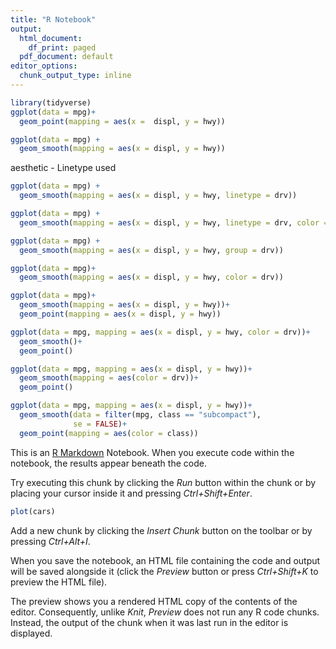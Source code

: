---
title: "R Notebook"
output:
  html_document:
    df_print: paged
  pdf_document: default
editor_options:
  chunk_output_type: inline
---
```{r}
library(tidyverse)
ggplot(data = mpg)+
  geom_point(mapping = aes(x =  displ, y = hwy))

```
```{r}
ggplot(data = mpg) +
  geom_smooth(mapping = aes(x = displ, y = hwy))
```

aesthetic - Linetype used
```{r}
ggplot(data = mpg) + 
  geom_smooth(mapping = aes(x = displ, y = hwy, linetype = drv))
```

```{r}
ggplot(data = mpg) + 
  geom_smooth(mapping = aes(x = displ, y = hwy, linetype = drv, color = drv))
```
```{r}
ggplot(data = mpg) +
  geom_smooth(mapping = aes(x = displ, y = hwy, group = drv))
```

```{r}
ggplot(data = mpg)+
  geom_smooth(mapping = aes(x = displ, y = hwy, color = drv))
```
```{r}
ggplot(data = mpg)+
  geom_smooth(mapping = aes(x = displ, y = hwy))+
  geom_point(mapping = aes(x = displ, y = hwy))
```
```{r}
ggplot(data = mpg, mapping = aes(x = displ, y = hwy, color = drv))+
  geom_smooth()+
  geom_point()
```
```{r}
ggplot(data = mpg, mapping = aes(x = displ, y = hwy))+
  geom_smooth(mapping = aes(color = drv))+
  geom_point()
```
```{r}
ggplot(data = mpg, mapping = aes(x = displ, y = hwy))+
  geom_smooth(data = filter(mpg, class == "subcompact"),
              se = FALSE)+
  geom_point(mapping = aes(color = class))
```

This is an [R Markdown](http://rmarkdown.rstudio.com) Notebook. When you execute code within the notebook, the results appear beneath the code. 

Try executing this chunk by clicking the *Run* button within the chunk or by placing your cursor inside it and pressing *Ctrl+Shift+Enter*. 

```{r}
plot(cars)
```

Add a new chunk by clicking the *Insert Chunk* button on the toolbar or by pressing *Ctrl+Alt+I*.

When you save the notebook, an HTML file containing the code and output will be saved alongside it (click the *Preview* button or press *Ctrl+Shift+K* to preview the HTML file).

The preview shows you a rendered HTML copy of the contents of the editor. Consequently, unlike *Knit*, *Preview* does not run any R code chunks. Instead, the output of the chunk when it was last run in the editor is displayed.
